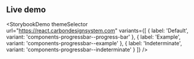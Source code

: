 ## Live demo

<StorybookDemo
  themeSelector
  url="https://react.carbondesignsystem.com"
  variants={[
    {
      label: 'Default',
      variant: 'components-progressbar--progress-bar'
    },
    {
      label: 'Example',
      variant: 'components-progressbar--example'
    },
    {
      label: 'Indeterminate',
      variant: 'components-progressbar--indeterminate'
    }
  ]}
/>
